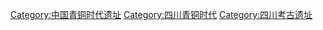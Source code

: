 [[Category:中国青铜时代遗址|Category:中国青铜时代遗址]]
[[Category:四川青铜时代|Category:四川青铜时代]]
[[Category:四川考古遗址|Category:四川考古遗址]]